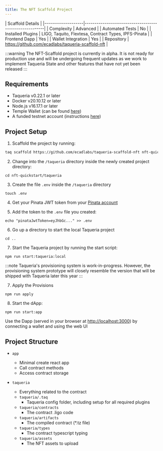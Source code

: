 ```yaml
---
title: The NFT Scaffold Project
---
```


| Scaffold Details                                                             |
|--------------------|---------------------------------------------------------|
| Complexity         | Advanced                                                |
| Automated Tests    | No                                                      |
| Installed Plugins  | LIGO, Taquito, Flextesa, Contract Types, IPFS-Pinata    |
| Frontend Dapp      | Yes                                                     |
| Wallet Integration | Yes                                                     |
| Repository         | https://github.com/ecadlabs/taqueria-scaffold-nft       |

:::warning
The NFT-Scaffold project is currently in alpha. It is not ready for production use and will be undergoing frequent updates as we work to implement Taqueria State and other features that have not yet been released
:::

## Requirements

- Taqueria v0.22.1 or later
- Docker v20.10.12 or later
- Node.js v16.17.1 or later
- Temple Wallet (can be found [here](https://templewallet.com/))
- A funded testnet account (instructions [here](https://taqueria.io/docs/config/networks/#faucets))

## Project Setup 

1. Scaffold the project by running:

```bash
taq scaffold https://github.com/ecadlabs/taqueria-scaffold-nft nft-quickstart
```

2. Change into the `/taqueria` directory inside the newly created project directory:

```shell
cd nft-quickstart/taqueria
```

3. Create the file `.env` inside the `/taqueria` directory

```shell
touch .env
```

4. Get your Pinata JWT token from your [Pinata account](https://app.pinata.cloud/signin)

5. Add the token to the `.env` file you created:

```shell
echo "pinataJwtToken=eyJhbGc..." >> .env
```

6. Go up a directory to start the local Taqueria project

```shell
cd ..
```

7. Start the Taqueria project by running the start script:

```shell
npm run start:taqueria:local
```

:::note
Taqueria's provisioning system is work-in-progress. However, the provisioning system prototype will closely resemble the version that will be shipped with Taqueria later this year
:::

7. Apply the Provisions

```shell
npm run apply
```

8. Start the dApp:

```shell
npm run start:app
```

Use the Dapp (served in your browser at [http://localhost:3000](http://localhost:3000)) by connecting a wallet and using the web UI

## Project Structure

- `app`
    
    - Minimal create react app
    - Call contract methods
    - Access contract storage

- `taqueria`

    - Everything related to the contract
    - `taqueria/.taq`
        - Taqueria config folder, including setup for all required plugins
    - `taqueria/contracts`
        - The contract .ligo code
    - `taqueria/artifacts`
        - The compiled contract (*.tz file)
    - `taqueria/types`
        - The contract typescript typing
    - `taqueria/assets`
        - The NFT assets to upload

